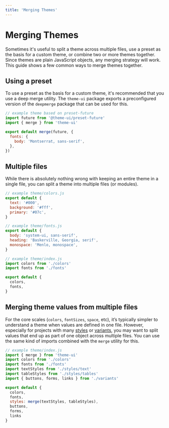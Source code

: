 ```yaml
---
title: 'Merging Themes'
---
```


# Merging Themes

Sometimes it's useful to split a theme across multiple files, use a preset as the basis for a custom theme, or combine two or more themes together.
Since themes are plain JavaScript objects, any merging strategy will work.
This guide shows a few common ways to merge themes together.

## Using a preset

To use a preset as the basis for a custom theme, it's recommended that you use a deep merge utility.
The `theme-ui` package exports a preconfigured version of the `deepmerge` package that can be used for this.

```js
// example theme based on preset-future
import future from '@theme-ui/preset-future'
import { merge } from 'theme-ui'

export default merge(future, {
  fonts: {
    body: 'Montserrat, sans-serif',
  },
})
```

## Multiple files

While there is absolutely nothing wrong with keeping an entire theme in a single file, you can split a theme into multiple files (or modules).

```js
// example theme/colors.js
export default {
  text: '#000',
  background: '#fff',
  primary: '#07c',
}
```

```js
// example theme/fonts.js
export default {
  body: 'system-ui, sans-serif',
  heading: 'Baskerville, Georgia, serif',
  monospace: 'Menlo, monospace',
}
```

```js
// example theme/index.js
import colors from './colors'
import fonts from './fonts'

export default {
  colors,
  fonts,
}
```

## Merging theme values from multiple files

For the core scales (`colors`, `fontSizes`, `space`, etc), it’s typically simpler to understand a theme when values are defined in one file.
However, especially for projects with many [styles](/styling-mdx) or [variants](/guides/variants), you may want to split values that end up
as part of one object across multiple files. You can use the same kind of imports combined with the `merge` utility for this.

```js
// example theme/index.js
import { merge } from 'theme-ui'
import colors from './colors'
import fonts from './fonts'
import textStyles from './styles/text'
import tableStyles from './styles/tables'
import { buttons, forms, links } from './variants'

export default {
  colors,
  fonts,
  styles: merge(textStyles, tableStyles),
  buttons,
  forms,
  links
}
```
